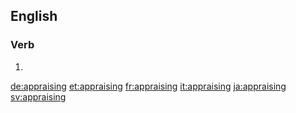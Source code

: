 ==English==

===Verb===
{{head|en}}

# {{present participle of|appraise|lang=en}}

[[de:appraising]]
[[et:appraising]]
[[fr:appraising]]
[[it:appraising]]
[[ja:appraising]]
[[sv:appraising]]
